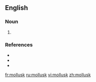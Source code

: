 ==English==

===Noun===
{{en-noun}}

# {{US}} {{alternative spelling of|mollusc}}

===References===
* {{R:American Heritage 2000|mollusk}}
* {{R:Dictionary.com|mollusk}}
* {{R:WordNet 2003|mollusk}}

[[fr:mollusk]]
[[ru:mollusk]]
[[vi:mollusk]]
[[zh:mollusk]]